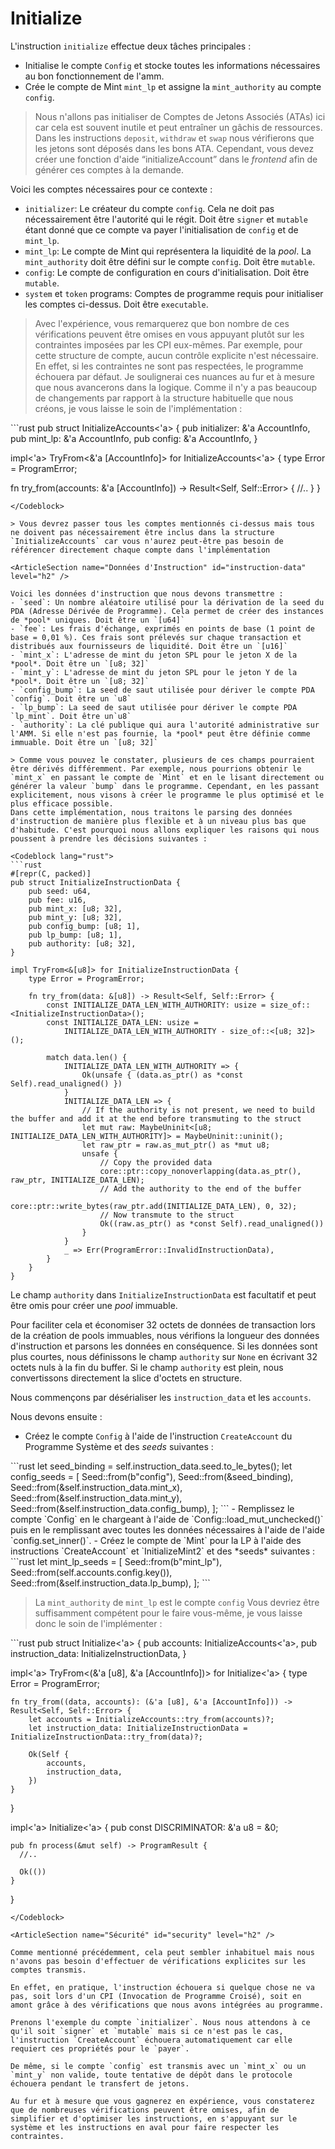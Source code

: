 # Initialize

L'instruction `initialize` effectue deux tâches principales :
- Initialise le compte `Config` et stocke toutes les informations nécessaires au bon fonctionnement de l'amm.
- Crée le compte de Mint `mint_lp` et assigne la `mint_authority` au compte `config`.

> Nous n'allons pas initialiser de Comptes de Jetons Associés (ATAs) ici car cela est souvent inutile et peut entraîner un gâchis de ressources. Dans les instructions `deposit`, `withdraw` et `swap` nous vérifierons que les jetons sont déposés dans les bons ATA. Cependant, vous devez créer une fonction d'aide “initializeAccount” dans le *frontend* afin de générer ces comptes à la demande.

<ArticleSection name="Comptes Nécessaires" id="required-accounts" level="h2" />

Voici les comptes nécessaires pour ce contexte :
- `initializer`: Le créateur du compte `config`. Cela ne doit pas nécessairement être l'autorité qui le régit. Doit être `signer` et `mutable` étant donné que ce compte va payer l'initialisation de `config` et de `mint_lp`.
- `mint_lp`: Le compte de Mint qui représentera la liquidité de la *pool*. La `mint_authority` doit être défini sur le compte `config`. Doit être `mutable`.
- `config`: Le compte de configuration en cours d'initialisation. Doit être `mutable`.
- `system` et `token` programs: Comptes de programme requis pour initialiser les comptes ci-dessus. Doit être `executable`.

> Avec l'expérience, vous remarquerez que bon nombre de ces vérifications peuvent être omises en vous appuyant plutôt sur les contraintes imposées par les CPI eux-mêmes. Par exemple, pour cette structure de compte, aucun contrôle explicite n'est nécessaire. En effet, si les contraintes ne sont pas respectées, le programme échouera par défaut. Je soulignerai ces nuances au fur et à mesure que nous avancerons dans la logique.
Comme il n'y a pas beaucoup de changements par rapport à la structure habituelle que nous créons, je vous laisse le soin de l'implémentation :

<Codeblock lang="rust">
```rust
pub struct InitializeAccounts<'a> {
    pub initializer: &'a AccountInfo,
    pub mint_lp: &'a AccountInfo,
    pub config: &'a AccountInfo,
}

impl<'a> TryFrom<&'a [AccountInfo]> for InitializeAccounts<'a> {
  type Error = ProgramError;

  fn try_from(accounts: &'a [AccountInfo]) -> Result<Self, Self::Error> {
    //..
  }
}
```
</Codeblock>

> Vous devrez passer tous les comptes mentionnés ci-dessus mais tous ne doivent pas nécessairement être inclus dans la structure `InitializeAccounts` car vous n'aurez peut-être pas besoin de référencer directement chaque compte dans l'implémentation

<ArticleSection name="Données d'Instruction" id="instruction-data" level="h2" />

Voici les données d'instruction que nous devons transmettre :
- `seed`: Un nombre aléatoire utilisé pour la dérivation de la seed du PDA (Adresse Dérivée de Programme). Cela permet de créer des instances de *pool* uniques. Doit être un `[u64]`
- `fee`: Les frais d'échange, exprimés en points de base (1 point de base = 0,01 %). Ces frais sont prélevés sur chaque transaction et distribués aux fournisseurs de liquidité. Doit être un `[u16]`
- `mint_x`: L'adresse de mint du jeton SPL pour le jeton X de la *pool*. Doit être un `[u8; 32]`
- `mint_y`: L'adresse de mint du jeton SPL pour le jeton Y de la *pool*. Doit être un `[u8; 32]`
- `config_bump`: La seed de saut utilisée pour dériver le compte PDA `config`. Doit être un `u8`
- `lp_bump`: La seed de saut utilisée pour dériver le compte PDA `lp_mint`. Doit être un`u8`
- `authority`: La clé publique qui aura l'autorité administrative sur l'AMM. Si elle n'est pas fournie, la *pool* peut être définie comme immuable. Doit être un `[u8; 32]`

> Comme vous pouvez le constater, plusieurs de ces champs pourraient être dérivés différemment. Par exemple, nous pourrions obtenir le `mint_x` en passant le compte de `Mint` et en le lisant directement ou générer la valeur `bump` dans le programme. Cependant, en les passant explicitement, nous visons à créer le programme le plus optimisé et le plus efficace possible.
Dans cette implémentation, nous traitons le parsing des données d'instruction de manière plus flexible et à un niveau plus bas que d'habitude. C'est pourquoi nous allons expliquer les raisons qui nous poussent à prendre les décisions suivantes :

<Codeblock lang="rust">
```rust
#[repr(C, packed)]
pub struct InitializeInstructionData {
    pub seed: u64,
    pub fee: u16,
    pub mint_x: [u8; 32],
    pub mint_y: [u8; 32],
    pub config_bump: [u8; 1],
    pub lp_bump: [u8; 1],
    pub authority: [u8; 32],
}

impl TryFrom<&[u8]> for InitializeInstructionData {
    type Error = ProgramError;

    fn try_from(data: &[u8]) -> Result<Self, Self::Error> {
        const INITIALIZE_DATA_LEN_WITH_AUTHORITY: usize = size_of::<InitializeInstructionData>();
        const INITIALIZE_DATA_LEN: usize =
            INITIALIZE_DATA_LEN_WITH_AUTHORITY - size_of::<[u8; 32]>();

        match data.len() {
            INITIALIZE_DATA_LEN_WITH_AUTHORITY => {
                Ok(unsafe { (data.as_ptr() as *const Self).read_unaligned() })
            }
            INITIALIZE_DATA_LEN => {
                // If the authority is not present, we need to build the buffer and add it at the end before transmuting to the struct
                let mut raw: MaybeUninit<[u8; INITIALIZE_DATA_LEN_WITH_AUTHORITY]> = MaybeUninit::uninit();
                let raw_ptr = raw.as_mut_ptr() as *mut u8;
                unsafe {
                    // Copy the provided data
                    core::ptr::copy_nonoverlapping(data.as_ptr(), raw_ptr, INITIALIZE_DATA_LEN);
                    // Add the authority to the end of the buffer
                    core::ptr::write_bytes(raw_ptr.add(INITIALIZE_DATA_LEN), 0, 32);
                    // Now transmute to the struct
                    Ok((raw.as_ptr() as *const Self).read_unaligned())
                }
            }
            _ => Err(ProgramError::InvalidInstructionData),
        }
    }
}
```
</Codeblock>

Le champ `authority` dans `InitializeInstructionData` est facultatif et peut être omis pour créer une *pool* immuable.

Pour faciliter cela et économiser 32 octets de données de transaction lors de la création de pools immuables, nous vérifions la longueur des données d'instruction et parsons les données en conséquence. Si les données sont plus courtes, nous définissons le champ `authority` sur `None` en écrivant 32 octets nuls à la fin du buffer. Si le champ `authority` est plein, nous convertissons directement la slice d'octets en structure.

<ArticleSection name="Logique d'Instruction" id="instruction-logic" level="h2" />

Nous commençons par désérialiser les `instruction_data` et les `accounts`.

Nous devons ensuite :
- Créez le compte `Config` à l'aide de l'instruction `CreateAccount` du Programme Système et des *seeds* suivantes :
<Codeblock lang="rust">
```rust
let seed_binding = self.instruction_data.seed.to_le_bytes();
let config_seeds = [
    Seed::from(b"config"),
    Seed::from(&seed_binding),
    Seed::from(&self.instruction_data.mint_x),
    Seed::from(&self.instruction_data.mint_y),
    Seed::from(&self.instruction_data.config_bump),
];
```
</Codeblock>
- Remplissez le compte `Config` en le chargeant à l'aide de `Config::load_mut_unchecked()` puis en le remplissant avec toutes les données nécessaires à l'aide de l'aide `config.set_inner()`.
- Créez le compte de `Mint` pour la LP à l'aide des instructions `CreateAccount` et `InitializeMint2` et des *seeds* suivantes : 
<Codeblock lang="rust">
```rust
let mint_lp_seeds = [
    Seed::from(b"mint_lp"),
    Seed::from(self.accounts.config.key()),
    Seed::from(&self.instruction_data.lp_bump),
];
```
</Codeblock>

> La `mint_authority` de `mint_lp` est le compte `config`
Vous devriez être suffisamment compétent pour le faire vous-même, je vous laisse donc le soin de l'implémenter :

<Codeblock lang="rust">
```rust
pub struct Initialize<'a> {
    pub accounts: InitializeAccounts<'a>,
    pub instruction_data: InitializeInstructionData,
}

impl<'a> TryFrom<(&'a [u8], &'a [AccountInfo])> for Initialize<'a> {
    type Error = ProgramError;

    fn try_from((data, accounts): (&'a [u8], &'a [AccountInfo])) -> Result<Self, Self::Error> {
        let accounts = InitializeAccounts::try_from(accounts)?;
        let instruction_data: InitializeInstructionData = InitializeInstructionData::try_from(data)?;

        Ok(Self {
            accounts,
            instruction_data,
        })
    }
}

impl<'a> Initialize<'a> {
    pub const DISCRIMINATOR: &'a u8 = &0;

    pub fn process(&mut self) -> ProgramResult {
      //..

      Ok(())
    }
}
```
</Codeblock>

<ArticleSection name="Sécurité" id="security" level="h2" />

Comme mentionné précédemment, cela peut sembler inhabituel mais nous n'avons pas besoin d'effectuer de vérifications explicites sur les comptes transmis.

En effet, en pratique, l'instruction échouera si quelque chose ne va pas, soit lors d'un CPI (Invocation de Programme Croisé), soit en amont grâce à des vérifications que nous avons intégrées au programme.

Prenons l'exemple du compte `initializer`. Nous nous attendons à ce qu'il soit `signer` et `mutable` mais si ce n'est pas le cas, l'instruction `CreateAccount` échouera automatiquement car elle requiert ces propriétés pour le `payer`.

De même, si le compte `config` est transmis avec un `mint_x` ou un `mint_y` non valide, toute tentative de dépôt dans le protocole échouera pendant le transfert de jetons.

Au fur et à mesure que vous gagnerez en expérience, vous constaterez que de nombreuses vérifications peuvent être omises, afin de simplifier et d'optimiser les instructions, en s'appuyant sur le système et les instructions en aval pour faire respecter les contraintes.
